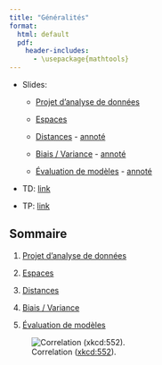 ```yaml
--- 
title: "Généralités"
format: 
  html: default
  pdf:
    header-includes:
      - \usepackage{mathtools} 
---
```


* Slides:
  
  - [Projet d'analyse de données](../slides/03-generalities-stat-slides.qmd)
  
  - [Espaces](../slides/03-generalities-space-slides.qmd)
  
  - [Distances](../slides/03-generalities-distance-slides.qmd) - [annoté](../slides/03-generalities-distance-slides-annotated.qmd)
  
  - [Biais / Variance](../slides/03-generalities-bias-variance-slides.qmd) - [annoté](../slides/03-generalities-bias-variance-slides-annotated.qmd)
  
  - [Évaluation de modèles](../slides/03-generalities-model-evaluation-slides.qmd) - [annoté](../slides/03-generalities-model-evaluation-slides-annotated.qmd)

* TD: [link](../td/03-generalities-td.qmd)

* TP: [link](../tp/03-generalities-tp.qmd)

## Sommaire

1. [Projet d'analyse de données](./generalities/01-stat.qmd)

2. [Espaces](./generalities/02-spaces.qmd)

3. [Distances](./generalities/03-distance.qmd)

4. [Biais / Variance](./generalities/04-bias-variance.qmd)

5. [Évaluation de modèles](./generalities/05-model-evaluation.qmd)

![Correlation ([xkcd:552](https://xkcd.com/552/)).](../include/correlation.png)

